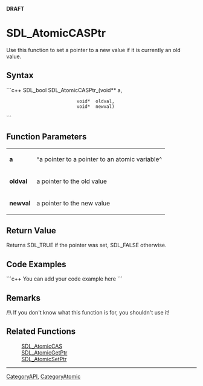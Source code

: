 <!-- pragma section-numbers off -->
<!-- pragma disable-camelcase -->
'''DRAFT'''

= SDL_AtomicCASPtr =
Use this function to set a pointer to a new value if it is currently an old value.


== Syntax ==
```c++
SDL_bool SDL_AtomicCASPtr_(void** a,
                           void*  oldval,
                           void*  newval)
```

== Function Parameters ==
{|
|'''a'''
|^a pointer to a pointer to an atomic variable^
|-
|'''oldval'''
|a pointer to the old value
|-
|'''newval'''
|a pointer to the new value
|}

== Return Value ==
Returns SDL_TRUE if the pointer was set, SDL_FALSE otherwise.

== Code Examples ==
```c++
You can add your code example here
```

== Remarks ==
/!\ If you don't know what this function is for, you shouldn't use it!


== Related Functions ==
:[[SDL_AtomicCAS]]
:[[SDL_AtomicGetPtr]]
:[[SDL_AtomicSetPtr]]

----
[[CategoryAPI]], [[CategoryAtomic]]
